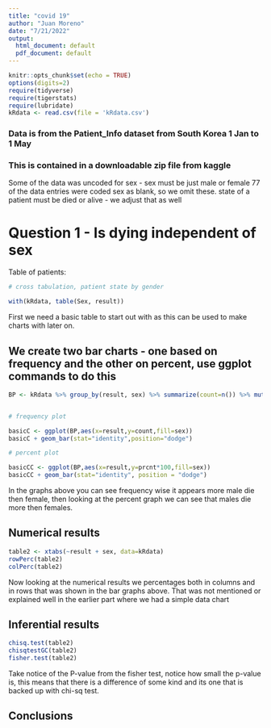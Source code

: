 ```yaml
---
title: "covid 19"
author: "Juan Moreno"
date: "7/21/2022"
output:
  html_document: default
  pdf_document: default
---
```


```r
knitr::opts_chunk$set(echo = TRUE)
options(digits=2)
require(tidyverse)
require(tigerstats)
require(lubridate)
kRdata <- read.csv(file = 'kRdata.csv')
```
### Data is from the Patient_Info dataset from South Korea 1 Jan to 1 May 
### This is contained in a downloadable zip file from kaggle

Some of the data was uncoded for sex - sex must be just male or female
77 of the data entries were coded sex  as blank, so we omit these.
state of a patient must be died or alive - we adjust that as well   
  
# Question 1 - Is dying independent of sex




Table of patients:
```r

# cross tabulation, patient state by gender

with(kRdata, table(Sex, result))

```

First we need a basic table to start out with as this can be used to make charts with later on.  

## We create two bar charts - one based on frequency and the other on percent, use ggplot commands to do this

```r
BP <- kRdata %>% group_by(result, sex) %>% summarize(count=n()) %>% mutate(prcnt=count/sum(count))


# frequency plot

basicC <- ggplot(BP,aes(x=result,y=count,fill=sex))
basicC + geom_bar(stat="identity",position="dodge")

# percent plot

basicCC <- ggplot(BP,aes(x=result,y=prcnt*100,fill=sex)) 
basicCC + geom_bar(stat="identity", position = "dodge")
```

In the graphs above you can see frequency wise it appears more male die then female, then looking at the percent graph we can see that males die more then females.  
  
## Numerical results

```r
table2 <- xtabs(~result + sex, data=kRdata)
rowPerc(table2)
colPerc(table2)
```

Now looking at the numerical results we percentages both   in columns and in rows that was shown in the bar graphs   above. That was not mentioned or explained well in the   earlier part where we had a simple  data chart  

## Inferential results 

```r
chisq.test(table2)
chisqtestGC(table2)
fisher.test(table2)
```

Take notice of the P-value from the fisher test, notice   how small the p-value is, this means that there is a   difference of some kind and its one that is backed up   with chi-sq test.  


## Conclusions

